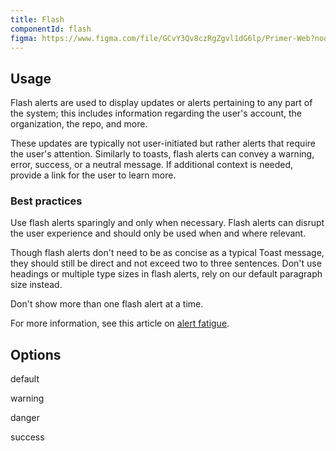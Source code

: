 ```yaml
---
title: Flash
componentId: flash
figma: https://www.figma.com/file/GCvY3Qv8czRgZgvl1dG6lp/Primer-Web?node-id=142%3A597&t=PFYau6cmDlujeJkx-1
---
```



## Usage

Flash alerts are used to display updates or alerts pertaining to any part of the system; this includes information regarding the user's account, the organization, the repo, and more. 

These updates are typically not user-initiated but rather alerts that require the user's attention. Similarly to toasts, flash alerts can convey a warning, error, success, or a neutral message. If additional context is needed, provide a link for the user to learn more. 

### Best practices

Use flash alerts sparingly and only when necessary. Flash alerts can disrupt the user experience and should only be used when and where relevant. 

Though flash alerts don't need to be as concise as a typical Toast message, they should still be direct and not exceed two to three sentences. Don't use headings or multiple type sizes in flash alerts, rely on our default paragraph size instead.

Don't show more than one flash alert at a time. 

For more information, see this article on [alert fatigue](https://www.nngroup.com/videos/alert-fatigue-user-interfaces/). 

## Options

default

warning

danger

success

